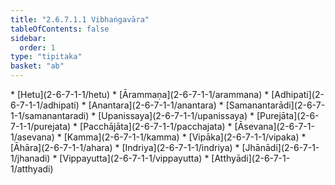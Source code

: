 ```yaml
---
title: "2.6.7.1.1 Vibhaṅgavāra"
tableOfContents: false
sidebar:
  order: 1
type: "tipitaka"
basket: "ab"
---
```



<DynamicBreadcrumb />



<TableOfContents>
* [Hetu](2-6-7-1-1/hetu)
* [Ārammaṇa](2-6-7-1-1/arammana)
* [Adhipati](2-6-7-1-1/adhipati)
* [Anantara](2-6-7-1-1/anantara)
* [Samanantarādi](2-6-7-1-1/samanantaradi)
* [Upanissaya](2-6-7-1-1/upanissaya)
* [Purejāta](2-6-7-1-1/purejata)
* [Pacchājāta](2-6-7-1-1/pacchajata)
* [Āsevana](2-6-7-1-1/asevana)
* [Kamma](2-6-7-1-1/kamma)
* [Vipāka](2-6-7-1-1/vipaka)
* [Āhāra](2-6-7-1-1/ahara)
* [Indriya](2-6-7-1-1/indriya)
* [Jhānādi](2-6-7-1-1/jhanadi)
* [Vippayutta](2-6-7-1-1/vippayutta)
* [Atthyādi](2-6-7-1-1/atthyadi)
</TableOfContents>